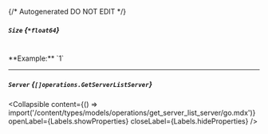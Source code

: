 {/* Autogenerated DO NOT EDIT  */}

##### `Size` *{`*float64`}*
<br/>
**Example:** `1`

---
##### `Server` *{`[]operations.GetServerListServer`}*

<Collapsible content={() => import('/content/types/models/operations/get_server_list_server/go.mdx')} openLabel={Labels.showProperties} closeLabel={Labels.hideProperties} />



